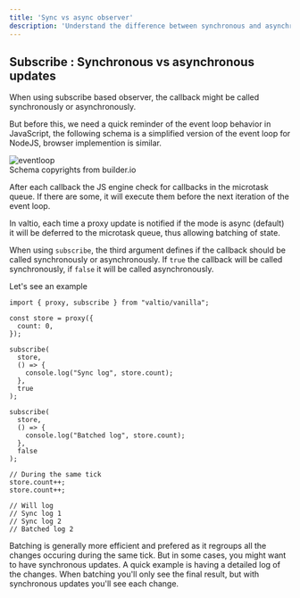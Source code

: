 ```yaml
---
title: 'Sync vs async observer'
description: 'Understand the difference between synchronous and asynchronous updates when using valtio observer'
---
```


## Subscribe : Synchronous vs asynchronous updates

When using subscribe based observer, the callback might be called synchronously or asynchronously.

But before this, we need a quick reminder of the event loop behavior in JavaScript, the following schema is a simplified version of the event loop for NodeJS, browser implemention is similar.

<img src={eventLoopSrc} alt="eventloop" />
<div className='text-center text-xs'>Schema copyrights from builder.io</div>

After each callback the JS engine check for callbacks in the microtask queue. If there are some, it will execute them before the next iteration of the event loop.

In valtio, each time a proxy update is notified if the mode is async (default) it will be deferred to the microtask queue, thus allowing batching of state.

When using `subscribe`, the third argument defines if the callback should be called synchronously or asynchronously. If `true` the callback will be called synchronously, if `false` it will be called asynchronously.

Let's see an example
```tsx
import { proxy, subscribe } from "valtio/vanilla";

const store = proxy({
  count: 0,
});

subscribe(
  store,
  () => {
    console.log("Sync log", store.count);
  },
  true
);

subscribe(
  store,
  () => {
    console.log("Batched log", store.count);
  },
  false
);

// During the same tick
store.count++;
store.count++;

// Will log
// Sync log 1
// Sync log 2
// Batched log 2
```

Batching is generally more efficient and prefered as it regroups all the changes occuring during the same tick. But in some cases, you might want to have synchronous updates. A quick example is having a detailed log of the changes. When batching you'll only see the final result, but with synchronous updates you'll see each change.